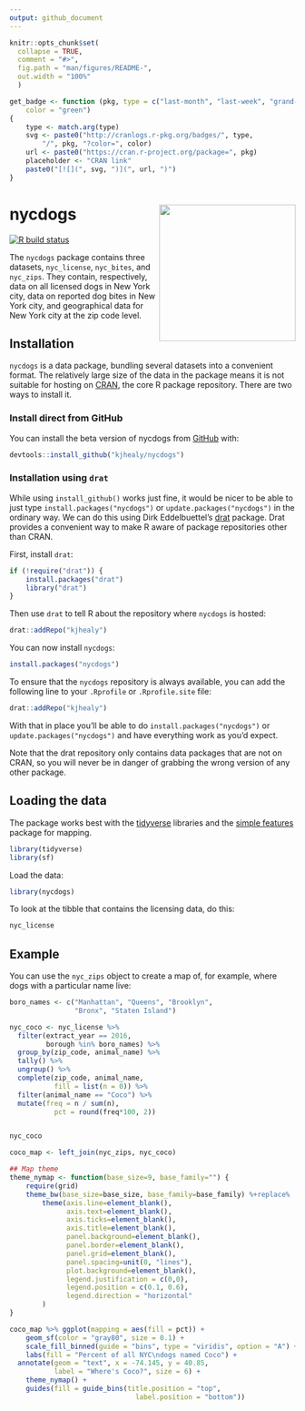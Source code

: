 ```yaml
---
output: github_document
---
```


<!-- README.md is generated from README.Rmd. Please edit that file -->

```r
knitr::opts_chunk$set(
  collapse = TRUE,
  comment = "#>",
  fig.path = "man/figures/README-",
  out.width = "100%"
  )

get_badge <- function (pkg, type = c("last-month", "last-week", "grand-total"), 
    color = "green") 
{
    type <- match.arg(type)
    svg <- paste0("http://cranlogs.r-pkg.org/badges/", type, 
        "/", pkg, "?color=", color)
    url <- paste0("https://cran.r-project.org/package=", pkg)
    placeholder <- "CRAN link"
    paste0("[![](", svg, ")](", url, ")")
}
```

# nycdogs <img src="man/figures/nycdogs.png" align="right" width="240" />

<!-- badges: start -->
[![R build
status](https://github.com/kjhealy/nycdogs/workflows/R-CMD-check/badge.svg)](https://github.com/kjhealy/nycdogs/actions)

<!-- badges: end -->


The `nycdogs` package contains three datasets, `nyc_license`, `nyc_bites`, and `nyc_zips`. They contain, respectively, data on all licensed dogs in New York city, data on reported dog bites in New York city, and geographical data for New York city at the zip code level.


## Installation

`nycdogs` is a data package, bundling several datasets into a convenient format. The relatively large size of the data in the package means it is not suitable for hosting on [CRAN](https://cran.r-project.org/), the core R package repository. There are two ways to install it.

### Install direct from GitHub

You can install the beta version of nycdogs from [GitHub](https://github.com/kjhealy/nycdogs) with:

``` r
devtools::install_github("kjhealy/nycdogs")
```

### Installation using `drat`

While using `install_github()` works just fine, it would be nicer to be able to just type `install.packages("nycdogs")` or `update.packages("nycdogs")` in the ordinary way. We can do this using Dirk Eddelbuettel's [drat](http://eddelbuettel.github.io/drat/DratForPackageUsers.html) package. Drat provides a convenient way to make R aware of package repositories other than CRAN.

First, install `drat`:

```r
if (!require("drat")) {
    install.packages("drat")
    library("drat")
}
```

Then use `drat` to tell R about the repository where `nycdogs` is hosted:

```r
drat::addRepo("kjhealy")
```

You can now install `nycdogs`:

```r
install.packages("nycdogs")
```

To ensure that the `nycdogs` repository is always available, you can add the following line to your `.Rprofile` or `.Rprofile.site` file:

```r
drat::addRepo("kjhealy")
```

With that in place you'll be able to do `install.packages("nycdogs")` or `update.packages("nycdogs")` and have everything work as you'd expect. 

Note that the drat repository only contains data packages that are not on CRAN, so you will never be in danger of grabbing the wrong version of any other package.


## Loading the data

The package works best with the [tidyverse](http://tidyverse.org/) libraries and the [simple features](https://r-spatial.github.io/sf/index.html) package for mapping.

```r
library(tidyverse)
library(sf)
```

Load the data:

```r
library(nycdogs)
```

To look at the tibble that contains the licensing data, do this:

```r
nyc_license
```

## Example

You can use the `nyc_zips` object to create a map of, for example, where dogs with a particular name live:

```r

boro_names <- c("Manhattan", "Queens", "Brooklyn", 
                "Bronx", "Staten Island")

nyc_coco <- nyc_license %>%
  filter(extract_year == 2016, 
         borough %in% boro_names) %>% 
  group_by(zip_code, animal_name) %>% 
  tally() %>%
  ungroup() %>%
  complete(zip_code, animal_name, 
           fill = list(n = 0)) %>% 
  filter(animal_name == "Coco") %>% 
  mutate(freq = n / sum(n),
           pct = round(freq*100, 2)) 


nyc_coco

coco_map <- left_join(nyc_zips, nyc_coco)

## Map theme
theme_nymap <- function(base_size=9, base_family="") {
    require(grid)
    theme_bw(base_size=base_size, base_family=base_family) %+replace%
        theme(axis.line=element_blank(),
              axis.text=element_blank(),
              axis.ticks=element_blank(),
              axis.title=element_blank(),
              panel.background=element_blank(),
              panel.border=element_blank(),
              panel.grid=element_blank(),
              panel.spacing=unit(0, "lines"),
              plot.background=element_blank(),
              legend.justification = c(0,0),
              legend.position = c(0.1, 0.6), 
              legend.direction = "horizontal"
        )
}

coco_map %>% ggplot(mapping = aes(fill = pct)) +
    geom_sf(color = "gray80", size = 0.1) +
    scale_fill_binned(guide = "bins", type = "viridis", option = "A") +
    labs(fill = "Percent of all NYC\ndogs named Coco") +
  annotate(geom = "text", x = -74.145, y = 40.85, 
           label = "Where's Coco?", size = 6) + 
    theme_nymap() + 
    guides(fill = guide_bins(title.position = "top", 
                               label.position = "bottom")) 

  

```
